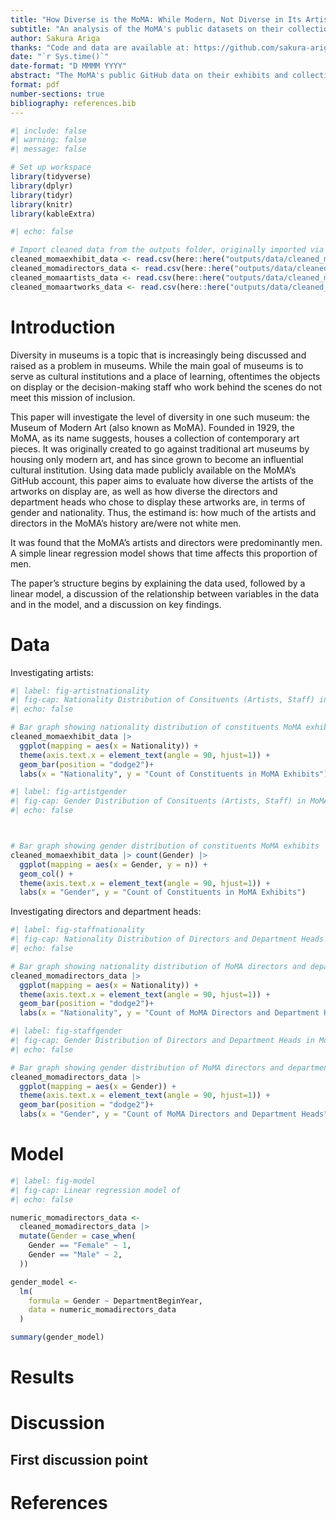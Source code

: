 ```yaml
---
title: "How Diverse is the MoMA: While Modern, Not Diverse in Its Artists and Directors"
subtitle: "An analysis of the MoMA's public datasets on their collections and exhibits"
author: Sakura Ariga
thanks: "Code and data are available at: https://github.com/sakura-ariga/MOMA_diversity_analysis.git."
date: "`r Sys.time()`"
date-format: "D MMMM YYYY"
abstract: "The MoMA's public GitHub data on their exhibits and collections was analyzed to determine how diverse the artists and directors at the MoMA are. It was found that the MoMA is comprised largely of white men, but that this relationship has changed with time. This finding gives quantitative proof of the need for more representation within not jus the MoMA, but all American museums as a whole."
format: pdf
number-sections: true
bibliography: references.bib
---
```


```r
#| include: false
#| warning: false
#| message: false

# Set up workspace 
library(tidyverse)
library(dplyr)
library(tidyr)
library(knitr)
library(kableExtra)
```

```r
#| echo: false

# Import cleaned data from the outputs folder, originally imported via the 02-data_cleaning.R file
cleaned_momaexhibit_data <- read.csv(here::here("outputs/data/cleaned_momaexhibit_data"))
cleaned_momadirectors_data <- read.csv(here::here("outputs/data/cleaned_momadirectors_data"))
cleaned_momaartists_data <- read.csv(here::here("outputs/data/cleaned_momaartists_data"))
cleaned_momaartworks_data <- read.csv(here::here("outputs/data/cleaned_momaartworks_data"))
```

# Introduction
Diversity in museums is a topic that is increasingly being discussed and raised as a problem in museums. While the main goal of museums is to serve as cultural institutions and a place of learning, oftentimes the objects on display or the decision-making staff who work behind the scenes do not meet this mission of inclusion. 

This paper will investigate the level of diversity in one such museum: the Museum of Modern Art (also known as MoMA). Founded in 1929, the MoMA, as its name suggests, houses a collection of contemporary art pieces. It was originally created to go against traditional art museums by housing only modern art, and has since grown to become an influential cultural institution. Using data made publicly available on the MoMA's GitHub account, this paper aims to evaluate how diverse the artists of the artworks on display are, as well as how diverse the directors and department heads who chose to display these artworks are, in terms of gender and nationality. Thus, the estimand is: how much of the artists and directors in the MoMA's history are/were not white men. 

It was found that the MoMA's artists and directors were predominantly men. A simple linear regression model shows that time affects this proportion of men. 

The paper's structure begins by explaining the data used, followed by a linear model, a discussion of the relationship between variables in the data and in the model, and a discussion on key findings. 

# Data {#sec-data}
Investigating artists: 
```r
#| label: fig-artistnationality
#| fig-cap: Nationality Distribution of Consituents (Artists, Staff) in MoMA Exhibits
#| echo: false

# Bar graph showing nationality distribution of constituents MoMA exhibits
cleaned_momaexhibit_data |>
  ggplot(mapping = aes(x = Nationality)) +
  theme(axis.text.x = element_text(angle = 90, hjust=1)) +
  geom_bar(position = "dodge2")+
  labs(x = "Nationality", y = "Count of Constituents in MoMA Exhibits") 
```

```r
#| label: fig-artistgender
#| fig-cap: Gender Distribution of Consituents (Artists, Staff) in MoMA Exhibits
#| echo: false



# Bar graph showing gender distribution of constituents MoMA exhibits
cleaned_momaexhibit_data |> count(Gender) |>
  ggplot(mapping = aes(x = Gender, y = n)) +
  geom_col() + 
  theme(axis.text.x = element_text(angle = 90, hjust=1)) +
  labs(x = "Gender", y = "Count of Constituents in MoMA Exhibits") 
```

Investigating directors and department heads:
```r
#| label: fig-staffnationality
#| fig-cap: Nationality Distribution of Directors and Department Heads in MoMA
#| echo: false

# Bar graph showing nationality distribution of MoMA directors and department heads 
cleaned_momadirectors_data |>
  ggplot(mapping = aes(x = Nationality)) +
  theme(axis.text.x = element_text(angle = 90, hjust=1)) +
  geom_bar(position = "dodge2")+
  labs(x = "Nationality", y = "Count of MoMA Directors and Department Heads") 
```

```r
#| label: fig-staffgender
#| fig-cap: Gender Distribution of Directors and Department Heads in MoMA
#| echo: false

# Bar graph showing gender distribution of MoMA directors and department heads 
cleaned_momadirectors_data |>
  ggplot(mapping = aes(x = Gender)) +
  theme(axis.text.x = element_text(angle = 90, hjust=1)) +
  geom_bar(position = "dodge2")+
  labs(x = "Gender", y = "Count of MoMA Directors and Department Heads")
```

# Model

```r
#| label: fig-model
#| fig-cap: Linear regression model of 
#| echo: false

numeric_momadirectors_data <- 
  cleaned_momadirectors_data |>
  mutate(Gender = case_when(
    Gender == "Female" ~ 1,
    Gender == "Male" ~ 2,
  ))

gender_model <-
  lm(
    formula = Gender ~ DepartmentBeginYear,
    data = numeric_momadirectors_data
  )

summary(gender_model)
```

# Results

# Discussion
## First discussion point {#sec-first-point}

# References